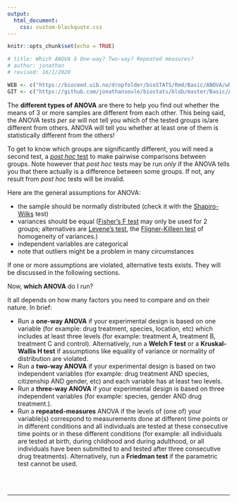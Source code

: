 ```yaml
---
output:
  html_document:
    css: custom-blockquote.css
---
```


```r
knitr::opts_chunk$set(echo = TRUE)

# title: Which ANOVA â One-way? Two-way? Repeated measures?
# author: jonathan
# revised: 16/1/2020 

WEB <- c("https://bioceed.uib.no/dropfolder/bioSTATS/Rmd/Basic/ANOVA/whichANOVA.html")
GIT <- c("https://github.com/jonathansoule/biostats/blob/master/Basic/ANOVA/whichANOVA.Rmd")

```

The **different types of ANOVA** are there to help you find out whether the means of 3 or more samples are different from each other. This being said, the ANOVA tests *per se* will not tell you which of the tested groups is/are different from others. ANOVA will tell you whether at least one of them is statistically different from the others!

To get to know which groups are significantly different, you will need a second test, a [*post hoc* test](http://biostats.w.uib.no/post-hoc-tests/){target="_blank"} to make pairwise comparisons between groups. Note however that *post hoc* tests may be run *only* if the ANOVA tells you that there actually is a difference between some groups. If not, any result from *post hoc* tests will be invalid.

 

Here are the general assumptions for ANOVA:

+ the sample should be normally distributed (check it with the [Shapiro-Wilks](http://biostats.w.uib.no/test-for-normality-shapiro-wilks-test/){target="_blank"} test)
+ variances should be equal ([Fisher's F test](http://biostats.w.uib.no/1-comparing-two-variances/){target="_blank"} may only be used for 2 groups; alternatives are [Levene's test](http://biostats.w.uib.no/test-for-homogeneity-of-variances-levenes-test/){target="_blank"}, the [Fligner-Killeen test](http://biostats.w.uib.no/test-for-homogeneity-of-variances-levenes-test/){target="_blank"} of homogeneity of variances.)
+ independent variables are categorical
+ note that outliers might be a problem in many circumstances

If one or more assumptions are violated, alternative tests exists. They will be discussed in the following sections.

 

Now, **which ANOVA** do I run?

It all depends on how many factors you need to compare and on their nature. In brief:

+ Run a **one-way ANOVA** if your experimental design is based on one variable (for example: drug treatment, species, location, etc) which includes at least three levels (for example: treatment A, treatment B, treatment C and control). Alternatively, run a **Welch F test** or a **Kruskal-Wallis H test** if assumptions like equality of variance or normality of distribution are violated.
+ Run a **two-way ANOVA** if your experimental design is based on two independent variables (for example: drug treatment AND species, citizenship AND gender, etc) and each variable has at least two levels.
+ Run a **three-way ANOVA** if your experimental design is based on three independent variables (for example: species, gender AND drug treatment.).
+ Run a **repeated-measures** ANOVA if the levels of (one of) your variable(s) correspond to measurements done at different time points or in different conditions and all individuals are tested at these consecutive time points or in these different conditions (for example: all individuals are tested at birth, during childhood and during adulthood, or all individuals have been submitted to and tested after three consecutive drug treatments). Alternatively, run a **Friedman test** if the parametric test cannot be used.

<br/><br/>

***
<!-- UNCOMMENT TO ACTIVATE
Get the Rmarkdown file corresponding to this page on [GitHub](`r GIT`){target="_blank"}.
-->
